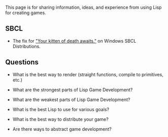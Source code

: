 This page is for sharing information, ideas, and experience from using Lisp for creating games.

== SBCL ==

* The fix for [[KittenOfDeath| "Your kitten of death awaits."]] on Windows SBCL Distributions.


== Questions ==

* What is the best way to render (straight functions, compile to primitives, etc.)

* What are the strongest parts of Lisp Game Development?

* What are the weakest parts of Lisp Game Development?

* What is the best Lisp to use for various goals?

* What is the best way to distribute your game?

* Are there ways to abstract game development?
